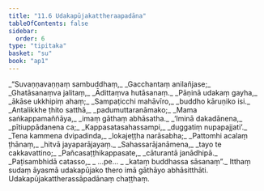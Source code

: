 ```yaml
---
title: "11.6 Udakapūjakattheraapadāna"
tableOfContents: false
sidebar:
  order: 6
type: "tipitaka"
basket: "su"
book: "ap1"
---
```



<DynamicBreadcrumb />

<Division number="29" book="ap1" bookNo="20" page="157">

<Paragraph number="1890" type="verses" book="ap1">
_“Suvaṇṇavaṇṇaṃ sambuddhaṃ,_  
_Gacchantaṃ anilañjase;_  
_Ghatāsanaṃva jalitaṃ,_  
_Ādittaṃva hutāsanaṃ._  

</Paragraph>

</Division>
<Division number="30" book="ap1" bookNo="20" page="157">

<Paragraph number="1891" type="verses" book="ap1">
_Pāṇinā udakaṃ gayha,_  
_ākāse ukkhipiṃ ahaṃ;_  
_Sampaṭicchi mahāvīro,_  
_buddho kāruṇiko isi._  

</Paragraph>

</Division>
<Division number="31" book="ap1" bookNo="20" page="157">

<Paragraph number="1892" type="verses" book="ap1">
_Antalikkhe ṭhito satthā,_  
_padumuttaranāmako;_  
_Mama saṅkappamaññāya,_  
_imaṃ gāthaṃ abhāsatha._  

</Paragraph>

</Division>
<Division number="32" book="ap1" bookNo="20" page="157">

<Paragraph number="1893" type="verses" book="ap1">
_‘Iminā dakadānena,_  
_pītiuppādanena ca;_  
_Kappasatasahassampi,_  
_duggatiṃ nupapajjati’._  

</Paragraph>

</Division>
<Division number="33" book="ap1" bookNo="20" page="157">

<Paragraph number="1894" type="verses" book="ap1">
_Tena kammena dvipadinda,_  
_lokajeṭṭha narāsabha;_  
_Pattomhi acalaṃ ṭhānaṃ,_  
_hitvā jayaparājayaṃ._  

</Paragraph>

</Division>
<Division number="34" book="ap1" bookNo="20" page="157">

<Paragraph number="1895" type="verses" book="ap1">
_Sahassarājanāmena,_  
_tayo te cakkavattino;_  
_Pañcasaṭṭhikappasate,_  
_cāturantā janādhipā._  

</Paragraph>

</Division>
<Division number="35" book="ap1" bookNo="20" page="157">

<Paragraph number="1896" type="verses" book="ap1">
_Paṭisambhidā catasso,_  
_ …pe… _  
_kataṃ buddhassa sāsanaṃ”._  

</Paragraph>

<Paragraph number="1897" book="ap1">
Itthaṃ sudaṃ āyasmā udakapūjako thero imā gāthāyo abhāsitthāti.

</Paragraph>
</Division>

<Paragraph number="1898" type="center" book="ap1">
Udakapūjakattherassāpadānaṃ chaṭṭhaṃ.
</Paragraph>